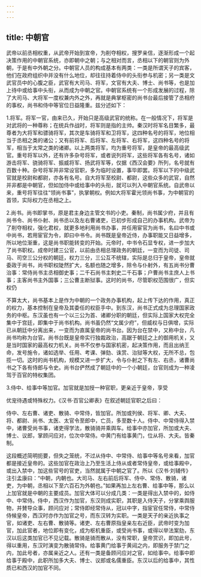 ```yaml
---
---
---
```

title: 中朝官
---



武帝以前丞相权重，从武帝开始到宣帝，为削夺相权，搜罗亲信，逐渐形成一个起决策作用的中朝官系统，亦即朝中之朝；与之相对而言，丞相以下的朝官则为外朝，于是有中外朝之分。中朝官人员的构成基本有两类：一类是所谓天子的宾客，他们在政府组织中并没有什么地位，却往往持着侍中的头衔参与机密；另一类是文武官员中的心腹之臣，武官有大司马、将军，文官有大夫、博士、尚书等，也是加上待中或给事中头衔，从而成为中朝之官。中朝官系统有一个形成发展的过程，除了大司马、大将军一度权兼内外之外，再就是典掌枢密的尚书台最后接管了丞相府的事权，尚书和侍中等官位日益隆重。兹分述如下：

1.将军。将军一官，由来已久，开始只是高级武官的统称。在一般情况下，将军是对武将的一种尊称；在统兵作战时，将军则是指的主帅。秦汉时将军名目繁多，最尊者为大将军和骠骑将军，其次是车骑将军和卫将军，这四种名号的将军，地位相当于丞相之类的诸公；又有前将军、后将军、左将军、右将军，这四种名号的将军，相当于太常之类的诸卿。以上两类将军，均为重号将军，是皇帝的最高级武官。重号将军以外，还有许多杂号将军，或者说列将军，这些将军各有名号，诸如游击将军、骁骑将军、振威将军、扬武将军等，仅据《西汉会要》所列，名号就有百数十种。杂号将军并非常设官职，多为临时设置，事毕即罢。将军以下的中级武官就是校尉和都尉，亦各有名号。自大将军至校尉、都尉，这些众多的武官，自然并非都是中朝官，但如加侍中或给事中的头衔，就可以列入中朝官系统。自武帝以来，重号将军往往“领尚书事”，执掌朝权。例如大将军霍光领尚书事，为中朝官的首领，实际权力在丞相之上。

2.尚书。尚书即掌书，原是君主身边主管文书的小吏。秦制，尚书属少府，并且有尚书令、尚书仆射、尚书丞以及左右曹诸吏，已初步形成自己的办事机构。武帝为了削夺相权，强化君权，就更多地利用尚书办事，并任用宦官为尚书，名曰中书或中尚书，若用宦官为令，即曰中书令。尚书既是皇帝近侍，办事职能又日益增多，所以地位渐重，这是尚书职能转变的开始。元帝时，中书令石显专权，进一步加大了尚书职权。成帝时建三公官，以前由丞相总理政务的朝廷，一变而为司徒、司马、司空三公分权的朝廷，权力三分，三公互不统辖，实际是总归于皇帝，皇帝就委政于尚书，尚书职权陡然扩大，名额也随之增多，除令与仆射外，有五尚书分曹治事：常侍尚书主丞相御史事；二千石尚书主刺史二千石事；户曹尚书主庶人上书事；主客尚书主外国事；三公曹主断狱事。这时的尚书，尽管职权范围很广，但实权仍

不算太大，尚书基本上是作为中朝的一个政务办事机构，起上传下达的作用，真正的权力，基本控制在皇帝及其委任的权臣手中。到东汉，尚书正式成为总理国家政务的中枢。东汉虽也有一个以三公为首、诸卿分职的朝廷，但实际上国家大权完全集中于宫廷，即集中于尚书机构。尚书虽仍然“文属少府”，但威权与日俱增，实际已从朝廷中分离出来，一变而为直属皇帝的尚书台。因为台在禁中，又称中台，凡尚书均称为台官。尚书台既是皇帝实行独裁政治，高踞于朝廷之上的御用机关，又是当时国家的最高权力机关。尚书不仅参与国家机密，起决策作用，而且出纳王命，发号施令，诸如选举、任用、考课、弹劾、诛赏、治狱等大权，无所不总，包揽一切。这时的尚书机构，规模又进一步扩大，令与仆射之下有左、右丞，诸曹尚书之下各有侍郎与令史。尚书台俨然成了朝廷中的一个小朝廷，台官则成为一种凌驾于百官的特权集团。

3.侍中、给事中等加官。加官就是加授一种官职，更亲近于皇帝，享受

优宠待遇或特殊权力。《汉书·百官公卿表》在叙述朝廷官职之后曰：

侍中、左右曹、诸吏、散骑、中常侍，皆加官。所加或列侯、将军、卿、大夫、将、都尉、尚书、太医、太官令至郎中，亡员，多至数十人。侍中、中常侍得入禁中，诸曹受尚书事，诸吏得学法，散骑骑并乘舆车。给事中亦加官，所加或大夫、博士、议郎，掌顾问应对，位次中常侍。中黄门有给事黄门，位从将、大夫。皆秦制。

这段概述简明扼要，但失之笼统，不过从侍中、中常侍、给事中等名号来看，加官都是接近皇帝的。这些加官在政治上乃至生活上侍从或者常侍皇帝，或给事殿中，或出入禁中，加这些官号的官吏，当然就属于中朝之官了。所以《汉书·刘辅传》注引孟康曰：“中朝，内朝也。大司马、左右前后将军、侍中、常侍、散骑，诸吏，为中朝，丞相以下至六百石为外朝也。”如果再加上左右曹、给事中等，那么以上加官就是中朝的主要成员。加官大体可以分成几类：一类是得出入禁中的，如侍中、中常侍。侍中，西汉作为加官，东汉则成实职，其职是入侍天子，分掌乘舆服物，并賛导众事，顾问应对；常侍即经常侍从，冠以中字，指宦官任常侍，中常侍侍候皇帝，西汉时亦作为加官之号，而东汉转为实职。一类是天子的亲近执事之官，如诸吏、左右曹、散骑等。诸吏、左右曹原指皇亲左右近臣，武帝时变为加官，加此官者，地位即有变化，成为枢机重臣，或受尚书事，或得以举法案劾，东汉以后这类加官已不见记载。散骑是骑而散从，没有常职，皇帝赏识，即加此号，得以重用，东汉时演变为散骑常侍。给事黄门给事于黄闼之内，即服务于禁门之内，加此号者，亦属亲近之人。还有一类是备顾问应对之官，如给事中。给事中即给事于殿中，此职所加多大夫、博士、议郎或名儒重臣。东汉以后的给事中，其性质已和西汉的加官不同。